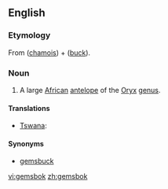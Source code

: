 ==English==
{{wikipedia}}

===Etymology===
From {{etyl|nl|en}} {{term|gems|lang=nl}} ([[chamois]]) + {{term|bok|lang=nl}} ([[buck]]).

===Noun===
{{en-noun}}

# A large [[African]] [[antelope]] of the [[Oryx]] [[genus]].

====Translations====
* [[Tswana]]: {{t-|tn|kukama|xs=Tswana}}

====Synonyms====
* [[gemsbuck]]

[[vi:gemsbok]]
[[zh:gemsbok]]